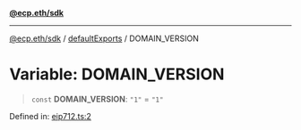 [**@ecp.eth/sdk**](/sdk-reference/index.mdx)

***

[@ecp.eth/sdk](/sdk-reference/index.mdx) / [defaultExports](/sdk-reference/defaultExports/index.mdx) / DOMAIN\_VERSION

# Variable: DOMAIN\_VERSION

> `const` **DOMAIN\_VERSION**: `"1"` = `"1"`

Defined in: [eip712.ts:2](https://github.com/ecp-eth/comments-monorepo/blob/main/packages/sdk/src/eip712.ts#L2)
